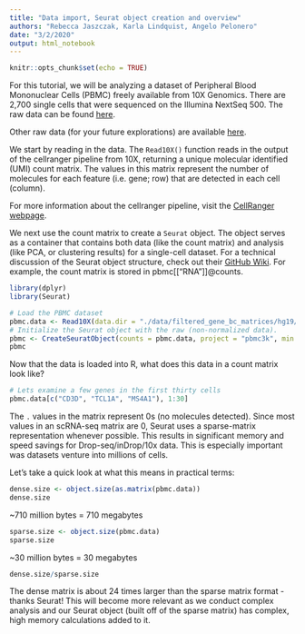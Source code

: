 ```yaml
---
title: "Data import, Seurat object creation and overview"
authors: "Rebecca Jaszczak, Karla Lindquist, Angelo Pelonero"
date: "3/2/2020"
output: html_notebook
--- 
```


```r
knitr::opts_chunk$set(echo = TRUE)
```

For this tutorial, we will be analyzing a dataset of Peripheral Blood Mononuclear Cells (PBMC) freely available from 10X Genomics. There are 2,700 single cells that were sequenced on the Illumina NextSeq 500. The raw data can be found [here](https://s3-us-west-2.amazonaws.com/10x.files/samples/cell/pbmc3k/pbmc3k_filtered_gene_bc_matrices.tar.gz).

Other raw data (for your future explorations) are available [here](https://support.10xgenomics.com/single-cell-gene-expression/datasets).

We start by reading in the data. The `Read10X()` function reads in the output of the cellranger pipeline from 10X, returning a unique molecular identified (UMI) count matrix. The values in this matrix represent the number of molecules for each feature (i.e. gene; row) that are detected in each cell (column).

For more information about the cellranger pipeline, visit the [CellRanger webpage](https://support.10xgenomics.com/single-cell-gene-expression/software/pipelines/latest/what-is-cell-ranger).

We next use the count matrix to create a `Seurat` object. The object serves as a container that contains both data (like the count matrix) and analysis (like PCA, or clustering results) for a single-cell dataset. For a technical discussion of the Seurat object structure, check out their [GitHub Wiki](https://github.com/satijalab/seurat/wiki). For example, the count matrix is stored in pbmc[["RNA"]]@counts.

```r
library(dplyr)
library(Seurat)

# Load the PBMC dataset
pbmc.data <- Read10X(data.dir = "./data/filtered_gene_bc_matrices/hg19/")
# Initialize the Seurat object with the raw (non-normalized data).
pbmc <- CreateSeuratObject(counts = pbmc.data, project = "pbmc3k", min.cells = 3, min.features = 200)
pbmc
```
Now that the data is loaded into R, what does this data in a count matrix look like?

```r
# Lets examine a few genes in the first thirty cells
pbmc.data[c("CD3D", "TCL1A", "MS4A1"), 1:30]
```
The `.` values in the matrix represent 0s (no molecules detected). Since most values in an scRNA-seq matrix are 0, Seurat uses a sparse-matrix representation whenever possible. This results in significant memory and speed savings for Drop-seq/inDrop/10x data. This is especially important was datasets venture into millions of cells.

Let's take a quick look at what this means in practical terms:
```r
dense.size <- object.size(as.matrix(pbmc.data))
dense.size
```
~710 million bytes = 710 megabytes

```r
sparse.size <- object.size(pbmc.data)
sparse.size
```
~30 million bytes = 30 megabytes

```r
dense.size/sparse.size
```
The dense matrix is about 24 times larger than the sparse matrix format - thanks Seurat! This will become more relevant as we conduct complex analysis and our Seurat object (built off of the sparse matrix) has complex, high memory calculations added to it.